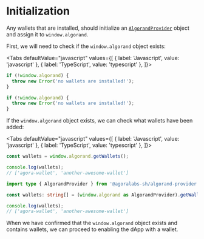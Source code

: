 
# Initialization

Any wallets that are installed, should initialize an [`AlgorandProvider`](api-reference/algorand-provider) object and assign it to `window.algorand`.

First, we will need to check if the `window.algorand` object exists:

<Tabs
  defaultValue="javascript"
  values={[
    { label: 'Javascript', value: 'javascript' },
    { label: 'TypeScript', value: 'typescript' },
  ]}>
  <TabItem value="javascript">

```js
if (!window.algorand) {
  throw new Error('no wallets are installed!');
}
```

  </TabItem>
  <TabItem value="typescript">

```typescript
if (!window.algorand) {
  throw new Error('no wallets are installed!');
}
```

  </TabItem>
</Tabs>

If the `window.algorand` object exists, we can check what wallets have been added:

<Tabs
  defaultValue="javascript"
  values={[
    { label: 'Javascript', value: 'javascript' },
    { label: 'TypeScript', value: 'typescript' },
  ]}>
  <TabItem value="javascript">

```js
const wallets = window.algorand.getWallets();

console.log(wallets);
// ['agora-wallet', 'another-awesome-wallet']
```

  </TabItem>
  <TabItem value="typescript">

```typescript
import type { AlgorandProvider } from '@agoralabs-sh/algorand-provider';

const wallets: string[] = (window.algorand as AlgorandProvider).getWallets();

console.log(wallets);
// ['agora-wallet', 'another-awesome-wallet']
```

  </TabItem>
</Tabs>

When we have confirmed that the `window.algorand` object exists and contains wallets, we can proceed to enabling the dApp with a wallet.
